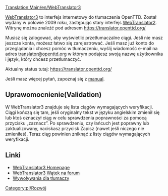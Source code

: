 [[Translation:Main/en/WebTranslator3]]
{{en/-}}
<!-- {{stub}} -->
{{pl/Rozbudowa}}

[[Main/pl/WebTranslator3|WebTranslator3]] to interfejs internetowy do tłumaczenia OpenTTD. Został wydany w połowie 2009 roku, zastępując stary interfejs [[Main/pl/WebTranslator2|WebTranslator2]].
Witrynę można znaleźć pod adresem [https://translator.openttd.org/ https://translator.openttd.org/]

Musisz się zalogować, aby wyświetlić przetłumaczalne ciągi. Jeśli nie masz jeszcze konta, możesz łatwo się zarejestrować.
Jeśli masz już konto do przeglądania i chcesz pomóc w tłumaczeniu, wyślij wiadomość e-mail na adres [mailto:translator@openttd.org translator@openttd.org] w którym podajesz swoją nazwę użytkownika i język, który chcesz przetłumaczyć.

Aktualny status tutaj: https://translator.openttd.org/

Jeśli masz więcej pytań, zapoznaj się z [http://bundles.openttdcoop.org/eints/nightlies/LATEST/docs/usage.html manual].

== Uprawomocnienie(Validation) ==
W WebTranslator3 znajduje się lista ciągów wymagających weryfikacji. Ciągi kończą się tam, jeśli oryginalny tekst w języku angielskim zmienił się lub ktoś oznaczył ciąg w celu sprawdzenia poprawności za pomocą przycisku „zaznacz”. Po sprawdzeniu, czy łańcuch jest poprawny lub zaktualizowany, naciskasz przycisk Zapisz (nawet jeśli niczego nie zmieniłeś). Teraz ciąg powinien zniknąć z listy ciągów wymagających weryfikacji.

== Linki ==
*[https://translator.openttd.org/ WebTranslator3 Homepage]
*[https://www.tt-forums.net/viewtopic.php?f=29&t=44018 WebTranslator3 Wątek na forum]
*[https://www.tt-forums.net/viewtopic.php?f=29&t=44214 Wywoływania dla tłumaczy]

<!--[[Category:en/Development]]--> [[Category:pl/Rozwój]]